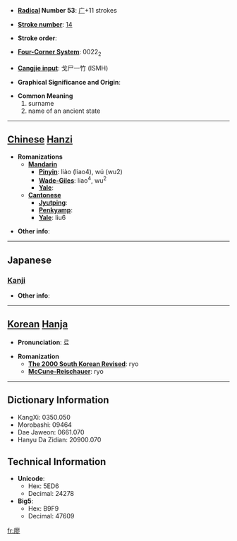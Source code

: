 * '''[[Wiktionary:Chinese radical index| Radical]] Number 53''': [[Wiktionary:Chinese radical index 广|广]]+11 strokes

* '''[[Wiktionary:Chinese total strokes index|Stroke number]]''': [[Wiktionary:Chinese total strokes index 14|14]]

* '''Stroke order''': 

* '''[[Wiktionary:Chinese four corner index|Four-Corner System]]''': 0022<sub>2</sub>

* '''[[Wiktionary:Chinese Cangjie index|Cangjie input]]''': 戈尸一竹 (ISMH)

* '''Graphical Significance and Origin''': 

* '''Common Meaning'''
*#surname
*# name of an ancient state


----

== [[Chinese]] [[Hanzi]] ==

* '''Romanizations'''
** '''[[Mandarin]]'''
*** '''[[Pinyin]]''': liào (liao4), wú (wu2)
*** '''[[Wade-Giles]]''': liao<sup>4</sup>, wu<sup>2</sup>
*** '''[[Yale]]''': 
** '''[[Cantonese]]'''
*** '''[[Jyutping]]''':
*** '''[[Penkyamp]]''': 
*** '''[[Yale]]''': liu6

* '''Other info''': 

----

==Japanese==
===[[Kanji]]===
{{kanji|on readings=[[りょう]] (ryō)|kun readings=[[むなしい]] (munashii)}}

* '''Other info''':  

----

== [[Korean]] [[Hanja]] ==

* '''Pronunciation''': 료

* '''Romanization'''
** '''[[The 2000 South Korean Revised Romanization|The 2000 South Korean Revised]]''': ryo
** '''[[McCune-Reischauer]]''': ryo

----

== Dictionary Information ==

* KangXi: 0350.050
* Morobashi: 09464
* Dae Jaweon: 0661.070
* Hanyu Da Zidian: 20900.070

== Technical Information ==

* '''Unicode''':
** Hex: 5ED6
** Decimal: 24278
* '''Big5''':
** Hex: B9F9
** Decimal: 47609

[[fr:廖]]
